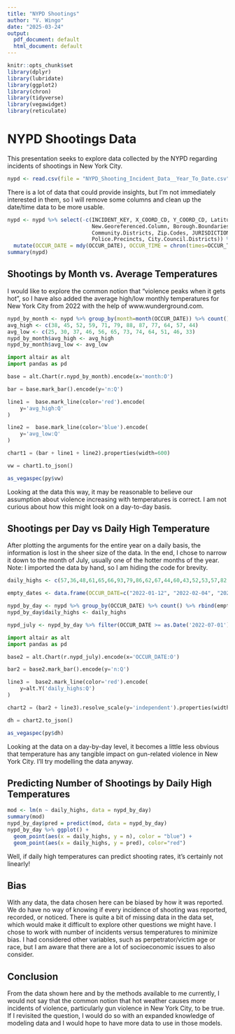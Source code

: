 ---
title: "NYPD Shootings"
author: "V. Wingo"
date: "2025-03-24"
output:
  pdf_document: default
  html_document: default
---

```{r setup, include=FALSE}
knitr::opts_chunk$set
library(dplyr)
library(lubridate)
library(ggplot2)
library(chron)
library(tidyverse)
library(vegawidget)
library(reticulate)
```
# NYPD Shootings Data

This presentation seeks to explore data collected by the NYPD regarding incidents of shootings in New York City.

```{r get_data}
nypd <- read.csv(file = "NYPD_Shooting_Incident_Data__Year_To_Date.csv")
```

There is a lot of data that could provide insights, but I'm not immediately interested in them, so I will remove some columns and clean up the date/time data to be more usable.

```{r cleanup}
nypd <- nypd %>% select(-c(INCIDENT_KEY, X_COORD_CD, Y_COORD_CD, Latitude, Longitude, 
                           New.Georeferenced.Column, Borough.Boundaries, 
                           Community.Districts, Zip.Codes, JURISDICTION_CODE, 
                           Police.Precincts, City.Council.Districts)) %>%
  mutate(OCCUR_DATE = mdy(OCCUR_DATE), OCCUR_TIME = chron(times=OCCUR_TIME))
summary(nypd)
```
## Shootings by Month vs. Average Temperatures

I would like to explore the common notion that "violence peaks when it gets hot", so I have also added the average high/low monthly temperatures for New York City from 2022 with the help of www.wunderground.com.

```{r plot_setup}
nypd_by_month <- nypd %>% group_by(month=month(OCCUR_DATE)) %>% count() 
avg_high <- c(38, 45, 52, 59, 71, 79, 88, 87, 77, 64, 57, 44)
avg_low <- c(25, 30, 37, 46, 56, 65, 73, 74, 64, 51, 46, 33)
nypd_by_month$avg_high <- avg_high
nypd_by_month$avg_low <- avg_low
```

```{python Altair}
import altair as alt
import pandas as pd

base = alt.Chart(r.nypd_by_month).encode(x='month:O')

bar = base.mark_bar().encode(y='n:Q')

line1 =  base.mark_line(color='red').encode(
    y='avg_high:Q'
)

line2 =  base.mark_line(color='blue').encode(
    y='avg_low:Q'
)

chart1 = (bar + line1 + line2).properties(width=600)

vw = chart1.to_json()
```

```{r display}
as_vegaspec(py$vw)
```

Looking at the data this way, it may be reasonable to believe our assumption about violence increasing with temperatures is correct. I am not curious about how this might look on a day-to-day basis.

## Shootings per Day vs Daily High Temperature

After plotting the arguments for the entire year on a daily basis, the information is lost in the sheer size of the data. In the end, I chose to narrow it down to the month of July, usually one of the hotter months of the year. Note: I imported the data by hand, so I am hiding the code for brevity.

```{r by_day, echo=FALSE}
daily_highs <- c(57,36,48,61,65,66,93,79,86,62,67,44,60,43,52,53,57,82,89,93,78,62,71,45,39,48,47,46,59,75,88,91,82,53,67,58,35,54,38,53,66,80,86,93,89,58,71,45,48,28,45,55,71,76,87,92,86,59,75,47,43,31,68,52,62,81,84,93,75,76,73,59,36,39,74,56,52,77,81,92,73,78,77,59,32,47,47,64,58,84,83,94,77,59,58,55,42,44,40,55,68,83,83,97,81,63,53,45,42,55,49,49,71,79,81,85,85,69,67,39,26,55,53,59,74,75,83,90,77,72,68,40,42,59,47,70,70,73,89,84,80,70,69,38,45,42,24,69,65,85,90,79,83,70,61,41,43,27,56,70,74,83,90,82,80,68,46,40,20,31,66,68,78,80,85,82,74,69,47,43,40,47,63,69,74,71,83,83,77,66,50,46,46,63,55,50,78,91,84,82,73,67,47,44,38,63,72,52,73,76,88,87,84,58,44,40,50,41,66,50,67,73,92,89,86,54,40,38,47,35,60,59,67,79,96,90,78,59,38,40,23,53,61,57,91,77,97,82,81,64,42,41,30,55,56,67,90,67,94,81,77,66,51,46,38,68,47,60,72,74,97,87,64,62,55,58,38,35,47,59,64,82,97,90,71,62,53,15,43,43,59,57,69,90,89,89,77,66,55,28,29,37,53,57,69,90,82,88,76,73,57,29,32,48,45,59,77,78,86,87,70,65,60,35,34,36,31,56,77,79,87,79,70,57,56,47,30,37,61,78,85,87,86,66,59,43,50,27,47,65,85,88,88,88,63,64,59,60,30,63,92,87,84,65,54)

empty_dates <- data.frame(OCCUR_DATE=c("2022-01-12", "2022-02-04", "2022-03-09", "2022-04-07", "2022-04-20", "2022-05-08", "2022-05-19", "2022-09-08", "2022-10-01", "2022-10-06", "2022-11-08", "2022-11-16", "2022-12-20"), n=c(0, 0 , 0, 0, 0, 0, 0, 0, 0, 0, 0, 0, 0), stringsAsFactors=FALSE) %>% mutate(OCCUR_DATE=as.Date(OCCUR_DATE))

nypd_by_day <- nypd %>% group_by(OCCUR_DATE) %>% count() %>% rbind(empty_dates) %>% arrange(OCCUR_DATE) 
nypd_by_day$daily_highs <- daily_highs

nypd_july <- nypd_by_day %>% filter(OCCUR_DATE >= as.Date('2022-07-01') & OCCUR_DATE <= as.Date('2022-07-31')) %>% mutate(OCCUR_DATE = as.character(OCCUR_DATE))
```

```{python Altair_day}
import altair as alt
import pandas as pd

base2 = alt.Chart(r.nypd_july).encode(x='OCCUR_DATE:O')

bar2 = base2.mark_bar().encode(y='n:Q')

line3 =  base2.mark_line(color='red').encode(
    y=alt.Y('daily_highs:Q')
)

chart2 = (bar2 + line3).resolve_scale(y='independent').properties(width=600)

dh = chart2.to_json()
```

```{r display_day}
as_vegaspec(py$dh)
```
Looking at the data on a day-by-day level, it becomes a little less obvious that temperature has any tangible impact on gun-related violence in New York City. I'll try modelling the data anyway.

## Predicting Number of Shootings by Daily High Temperatures

```{r model}
mod <- lm(n ~ daily_highs, data = nypd_by_day)
summary(mod)
nypd_by_day$pred = predict(mod, data = nypd_by_day)
nypd_by_day %>% ggplot() +
  geom_point(aes(x = daily_highs, y = n), color = "blue") +
  geom_point(aes(x = daily_highs, y = pred), color="red")
```

Well, if daily high temperatures can predict shooting rates, it's certainly not linearly!

## Bias
With any data, the data chosen here can be biased by how it was reported. We do have no way of knowing if every incidence of shooting was reported, recorded, or noticed. There is quite a bit of missing data in the data set, which would make it difficult to explore other questions we might have. I chose to work with number of incidents versus temperatures to minimize bias. I had considered other variables, such as perpetrator/victim age or race, but I am aware that there are a lot of socioeconomic issues to also consider. 

## Conclusion

From the data shown here and by the methods available to me currently, I would not say that the common notion that hot weather causes more incidents of violence, particularly gun violence in New York City, to be true. If I revisited the question, I would do so with an expanded knowledge of modeling data and I would hope to have more data to use in those models.
